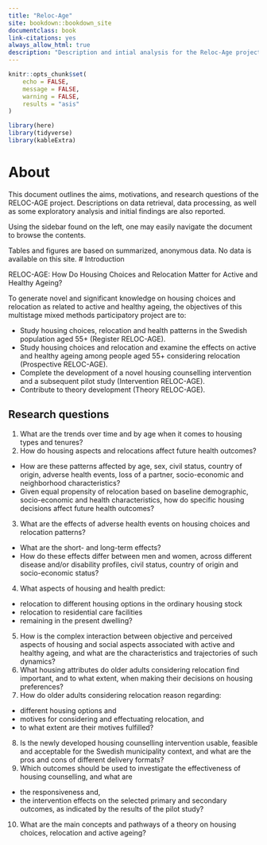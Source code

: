 ```yaml
--- 
title: "Reloc-Age"
site: bookdown::bookdown_site
documentclass: book
link-citations: yes
always_allow_html: true
description: "Description and intial analysis for the Reloc-Age project"
---
```


```r
knitr::opts_chunk$set(
	echo = FALSE,
	message = FALSE,
	warning = FALSE,
	results = "asis"
)
```

```r
library(here)
library(tidyverse)
library(kableExtra)
```

# About {#about}

This document outlines the aims, motivations, and research questions of the RELOC-AGE project.
Descriptions on data retrieval, data processing, as well as some exploratory analysis and initial findings are also reported.

Using the sidebar found on the left, one may easily navigate the document to browse the contents.

Tables and figures are based on summarized, anonymous data. No data is available on this site.
# Introduction 

RELOC-AGE: How Do Housing Choices and Relocation Matter for Active and Healthy Ageing?

To generate novel and significant knowledge on housing choices and relocation as related to active and healthy ageing,
the objectives of this multistage mixed methods participatory project are to:

* Study housing choices, relocation and health patterns in the Swedish population aged 55+ (Register
RELOC-AGE).
* Study housing choices and relocation and examine the effects on active and healthy ageing among people
aged 55+ considering relocation (Prospective RELOC-AGE).
* Complete the development of a novel housing counselling intervention and a subsequent pilot study
(Intervention RELOC-AGE).
* Contribute to theory development (Theory RELOC-AGE).

## Research questions

1. What are the trends over time and by age when it comes to housing types and tenures?
2. How do housing aspects and relocations affect future health outcomes?
  + How are these patterns affected by age, sex, civil status, country of origin, adverse health
events, loss of a partner, socio-economic and neighborhood characteristics?
  + Given equal propensity of relocation based on baseline demographic, socio-economic and
health characteristics, how do specific housing decisions affect future health outcomes?
3. What are the effects of adverse health events on housing choices and relocation patterns?
  + What are the short- and long-term effects?
  + How do these effects differ between men and women, across different disease and/or disability profiles, civil status, country of origin and socio-economic status?
4. What aspects of housing and health predict:
  + relocation to different housing options in the ordinary housing stock
  + relocation to residential care facilities
  + remaining in the present dwelling?
5. How is the complex interaction between objective and perceived aspects of housing and social aspects associated with active and healthy ageing, and what are the characteristics and trajectories of such dynamics?
6. What housing attributes do older adults considering relocation find important, and to what extent, when making their decisions on housing preferences?
7. How do older adults considering relocation reason regarding:
  + different housing options and
  + motives for considering and effectuating relocation, and
  + to what extent are their motives fulfilled?
8. Is the newly developed housing counselling intervention usable, feasible and acceptable for the Swedish municipality context, and what are the pros and cons of different delivery formats?
9. Which outcomes should be used to investigate the effectiveness of housing counselling, and what are 
  + the responsiveness and, 
  + the intervention effects on the selected primary and secondary outcomes, as indicated by the results of the pilot study?
10. What are the main concepts and pathways of a theory on housing choices, relocation and active ageing?